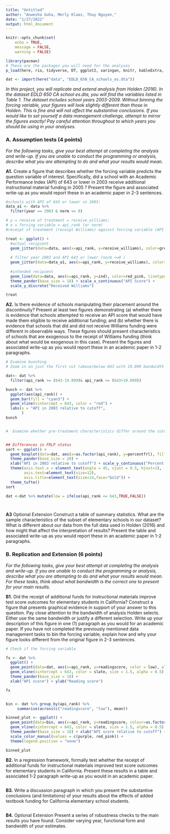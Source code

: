 ```yaml
---
title: "Untitled"
author: "Anwesha Guha, Merly Klaas, Thuy Nguyen,"
date: "1/27/2022"
output: html_document
---
```


```r
knitr::opts_chunk$set(
	echo = TRUE,
	message = FALSE,
	warning = FALSE)

library(pacman)
# These are the packages you will need for the analyses 
p_load(here, rio, tidyverse, DT, ggplot2, xaringan, knitr, kableExtra, modelsummary, stargazer, xaringanthemer, gganimate, ggthemes, fixest, haven)

dat <- import(here("data", "EDLD_650_CA_schools_es.dta"))


``` 

*In this project, you will replicate and extend analysis from Holden (2016). In the dataset EDLD 650 CA school es.dta, you will find the variables listed in Table 1. The dataset includes school years 2003-2009. Without binning the forcing variable, your figures will look slightly different than those in Holden. This is fine and will not affect the substantive conclusions. If you would like to set yourself a data management challenge, attempt to mirror the figures exactly! Pay careful attention throughout to which years you should be using in your analyses.*

### A. Assumption tests (4 points)

*For the following tasks, give your best attempt at completing the analysis and write-up. If you are unable to conduct the programming or analysis, describe what you are attempting to do and what your results would mean.*

**A1.** Create a figure that describes whether the forcing variable predicts the question variable of interest. Specifically, did a school with an Academic Performance Index (API) of 643 or lower in 2003 receive additional instructional material funding in 2005 ? Present the figure and associated write-up as you would report these in an academic paper in 2-3 sentences.

```r

#schools with API of 643 or lower in 2003:
data_a1 <- data %>% 
  filter(year == 2003 & norm <= 0) 

# y = receive of treatment = receive_williams; 
# x = forcing variable = api_rank (or norm)
#receipt of treatment (receipt Williams) against forcing variable (API score)

treat <- ggplot() +
  #actual recipient
  geom_jitter(data=data, aes(x=api_rank, y=receive_williams), color=grey_mid,alpha=0.4, shape=16) + 
  
  # filter year 2003 and API 643 or lower (norm <=0 )
  geom_jitter(data=data_a1, aes(x=api_rank, y=receive_williams), color="blue",alpha=0.4, shape=16)+
  
  #intended recipient
  geom_line(data=data, aes(x=api_rank, y=ind), color=red_pink, linetype="dashed", size = 1.5) +
  theme_pander(base_size = 18) + scale_x_continuous("API Score") +
  scale_y_discrete("Received Williams")

treat
```

**A2.** Is there evidence of schools manipulating their placement around the discontinuity? Present at least two figures demonstrating (a) whether there is evidence that schools attempted to receive an API score that would have made them eligible to receive additional funding; and (b) whether there is evidence that schools that did and did not receive Williams funding were different in observable ways. These figures should present characteristics of schools that are exogenous to the receipt of Williams funding (think about what would be exogenous in this case). Present the figures and associated write-up as you would report these in an academic paper in 1-2 paragraphs. 

```r
# Examine bunching
# Zoom in on just the first cut (above/below 643 with 19.099 bandwidth of the cutoff)

dat<- dat %>%
  filter(api_rank >= (643-19.099)& api_rank <= (643+19.099))

bunch <- dat %>%
  ggplot(aes(api_rank)) +
  geom_bar(fill = "cyan3") +
  geom_vline(xintercept = 643, color = "red") + 
  labs(x = "API in 2003 relative to cutoff", 
       )
bunch


#  Examine whether pre-treatment characteristics differ around the cutoff score discontinuity (binned scatterplot of covariates around discontinuity)


## Differences in FRLP status
sort <- ggplot() +
  geom_boxplot(data=dat, aes(x=as.factor(api_rank), y=percentfrl), fill="tomato3", alpha=0.4) +
  theme_pander(base_size = 20) +
  xlab("API in 2003 relative to cutoff") + scale_y_continuous("Percent of Low-Income students")+
  theme(axis.text.x = element_text(angle = 45, vjust = 0.5, hjust=1),
        axis.text=element_text(size=12),
        axis.title=element_text(size=14,face="bold")) +
  theme_tufte()
sort

dat <-dat %>% mutate(low = ifelse(api_rank <= 643,TRUE,FALSE))




```

**A3** Optional Extension Construct a table of summary statistics. What are the sample characteristics of the subset of elementary schools in our dataset? What is different about our data from the full data used in Holden (2016) and how might that affect the interpretation of results? Present the table and associated write-up as you would report these in an academic paper in 1-2 paragraphs.

### B. Replication and Extension (6 points)

*For the following tasks, give your best attempt at completing the analysis and write-up. If you are unable to conduct the programming or analysis, describe what you are attempting to do and what your results would mean. For these tasks, think about what bandwidth is the correct one to present for your main results.*

**B1.** Did the receipt of additional funds for instructional materials improve test score outcomes for elementary students in California? Construct a figure that presents graphical evidence in support of your answer to this question. Pay close attention to the bandwidth of analysis Holden selects. Either use the same bandwidth or justify a different selection. Write up your description of this figure in one (1) paragraph as you would for an academic paper. If you have not completed the previously mentioned data management tasks to bin the forcing variable, explain how and why your figure looks different from the original figure in 2-3 sentences.

```r

# Check if the forcing variable 

fx <- dat %>% 
  ggplot() +
  geom_point(data=dat, aes(x=api_rank, y=readingscore, color = low), alpha=0.8, shape=16) +
  geom_vline(xintercept = 643, color = slate, size = 1.5, alpha = 0.5) +
  theme_pander(base_size = 18) +
  xlab("API score") + ylab("Reading score") 

fx


bin <- dat %>% group_by(api_rank) %>% 
     summarise(across(c("readingscore", "low"), mean))

binned_plot <- ggplot() + 
  geom_point(data=bin, aes(x=api_rank, y=readingscore, colour=as.factor(low)), alpha=0.8, shape=16, size=3) +
  geom_vline(xintercept = 643, color = slate, size = 1.5, alpha = 0.5) + 
  theme_pander(base_size = 18) + xlab("API score relative to cutoff") + ylab("Reading score") + 
  scale_color_manual(values = c(purple, red_pink)) +
  theme(legend.position = "none")

binned_plot
```

**B2.** In a regression framework, formally test whether the receipt of additional funds for instructional materials improved test score outcomes for elementary students in California. Present these results in a table and associated 1-2 paragraph write-up as you would in an academic paper.

```r

```

**B3.** Write a discussion paragraph in which you present the substantive conclusions (and limitations) of your results about the effects of added textbook funding for California elementary school students.
```r

```

**B4.** Optional Extension Present a series of robustness checks to the main results you have found. Consider varying year, functional form and bandwidth of your estimates.

```r

```




 
